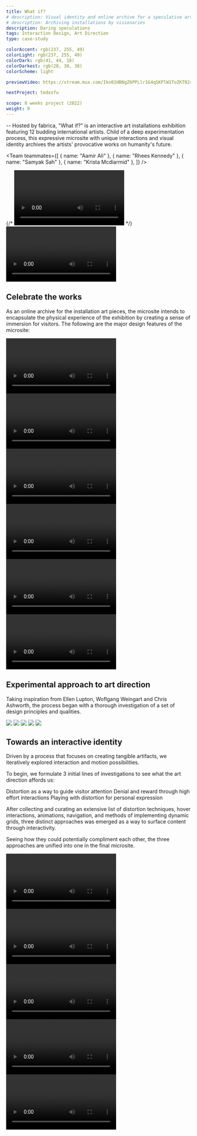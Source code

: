 ```yaml
---
title: What if?
# description: Visual identity and online archive for a speculative art exhibition
# description: Archiving installations by visionaries
description: Daring speculations
tags: Interaction Design, Art Direction
type: case-study

colorAccent: rgb(237, 255, 49)
colorLight: rgb(237, 255, 49)
colorDark: rgb(41, 44, 18)
colorDarkest: rgb(28, 30, 38)
colorScheme: light

previewVideo: https://stream.mux.com/Ikn01HBNgZ6PPLlr1G4qSKPlW1ToZKT02rLaG02zQ3poDo/capped-1080p.mp4

nextProject: tedxsfu

scope: 8 weeks project (2022)
weight: 9
---
```


<FullImage
  src="/project-assets/whatif/intro.jpg"
  priority={true}
  width={1920}
  height={3230}
/>

-- Hosted by fabrica, "What if?" is an interactive art installations exhibition featuring 12 budding international artists. Child of a deep experimentation process, this expressive microsite with unique interactions and visual identity archives the artists' provocative works on humanity's future.

<Team
  teammates={[
    { name: "Aamir Ali" },
    { name: "Rhees Kennedy" },
    { name: "Samyak Sah" },
    { name: "Krista Mcdiarmid" },
  ]}
/>

<LayoutFull>
  {/* <Video
    src="https://www.sfu.ca/~kkl64/videos/whatif/exhibition-interaction.mp4"
    width={1920}
    height={1080}
  ></Video> */}
  <Video
    src="https://stream.mux.com/O7tkraRe01a00tW75bitPzRkp7OU8xAhb2ArZRjkYNpw4/capped-1080p.mp4"
    width={1792}
    height={1071}
    canScrub={false}
  ></Video>
</LayoutFull>

<ColorShifter background="#FFF" />

## Celebrate the works

As an online archive for the installation art pieces, the microsite intends to encapsulate the physical experience of the exhibition by creating a sense of immersion for visitors. The following are the major design features of the microsite:

<LayoutMainContent grid="2/3" extraMargin>
  <Video
    src="https://stream.mux.com/YVXaRFLloBeCYTvAKxq8b6gOpePsj8W007krbsWoXf7Y/capped-1080p.mp4"
    width={1920}
    height={1080}
  >
    <Caption
      label="1"
      title="Priming Unique Interaction Pattern"
      text="The landing and introductory section act as primers to get visitors accustomed to our use of distortion to reveal content."
      overlay={false}
      topPadding
    />
  </Video>
  <Video
    src="https://stream.mux.com/4w6Dxxi7EHTj4pN6Wfl47Aww01lNxg00mmc3TRE3M028nY/capped-1080p.mp4"
    width={1920}
    height={1080}
  >
    <Caption
      label="2"
      title="Denial & Reward to Encourage Content Discovery"
      text="The exhibit selection section reveals just enough information that entices the visitor to investigate more. This is achieved by tight image cropping and the “what if” prompts."
      overlay={false}
      topPadding
    />
  </Video>
</LayoutMainContent>

<LayoutMainContent extraMargin>
  <Video
    src="https://stream.mux.com/cm3sYDJ0200sioBvFXH02n402gpz300pHLT6PoBY48aMU00mk/capped-1080p.mp4"
    width={1920}
    height={1080}
  >
    <Caption
      label="3"
      title="Individual Voices for Each Exhibit"
      text="Each exhibit page was given its own voice via unique color, font pairing and custom interaction which were inspired by its physical experience."
      overlay={false}
      topPadding
    />
  </Video>
</LayoutMainContent>

<LayoutMainContent grid="2/4" extraMargin>
  <Video
    src="https://stream.mux.com/cEBIdYk01L02CizPoUQKFddjtiWr36EKuExiPc01028RY0100/capped-1080p.mp4"
    width={1920}
    height={1080}
  >
    <Caption
      label="4"
      title="Adaptive Navigation"
      text="Visual form of the navigation bar mimics the content layout. As the visitor enters an exhibit, its visual form changes to signify a different viewing mode."
      overlay={false}
      topPadding
    />
  </Video>
  <Video
    src="https://stream.mux.com/vmUDPnQ3hwjPiqL7BY0001600S7z2kECiTAqVyT8Q3M6018/capped-1080p.mp4"
    width={1920}
    height={1080}
  >
    <Caption
      label="4"
      title="Resistive Scroll as Punctuation"
      text="On the exhibit page, resistive scrolling connects one exhibition article to another. Working with the user expectation of scrolling on websites, it subtly draws attention to a page turn at the end of an exhibit article"
      overlay={false}
      topPadding
    />
  </Video>
</LayoutMainContent>

<LayoutMainContent extraMargin>
  <Video
    src="https://stream.mux.com/00J25lPHClqHqufWIcD3M6W13uOg0102FhPHbMVZVl14a8/capped-1080p.mp4"
    width={1920}
    height={1080}
  >
    <Caption
      label="4"
      title="Draw to Reveal Artist"
      text="Below the exhibit selection page is the artist page, which is an open space where visitors can click & drag anywhere to reveal the name and portrait of all the artists involved in the exhibition."
      overlay={false}
      topPadding
    />
  </Video>
</LayoutMainContent>

## Experimental approach to art direction

Taking inspiration from Ellen Lupton, Woflgang Weingart and Chris Ashworth, the process began with a thorough investigation of a set of design principles and qualities.

<LayoutFull extraMargin>
  <Image
    src="/project-assets/whatif/three-directions.jpg"
    width={1792}
    height={949}
  >
    <Caption
      label="10"
      title="Converging from 3 Directions"
      text={`The approach I responsible for was chosen for its cohesive use of the principles and its versatility across different media.`}
      wideSpacing
    />
  </Image>
</LayoutFull>

<LayoutFull>
  <Image
    src="/project-assets/whatif/asset-wrist-band.jpg"
    width={1792}
    height={949}
  >
    <Caption
      label="11"
      title="Wrist band"
      text={`Event wrist band demonstrates the ability of this direction to both remain intact upon, and compliment various shapes`}
      wideSpacing
    />
  </Image>
</LayoutFull>

<LayoutFull>
  <Image
    src="/project-assets/whatif/asset-site-map.jpg"
    width={1792}
    height={949}
  >
    <Caption
      label="11"
      title="Site Map"
      text={`The application of a large scale site map installation illustrates how th direction adapts in large scale, functional application.`}
      wideSpacing
    />
  </Image>
</LayoutFull>

<LayoutFull>
  <Image src="/project-assets/whatif/typescale.jpg" width={1920} height={1080}>
    <Caption
      label="12"
      title="Type System with a Purpose"
      text={`I constructed a typographic system to ensure effortless alignment of cap-height and baseline across multiple type sizes, creating a structured appearance through consistent vertical rhythm.`}
      wideSpacing
    />
  </Image>
</LayoutFull>

<LayoutFull>
  <Image
    src="/project-assets/whatif/type-pairing.jpg"
    width={1920}
    height={1080}
  >
    <Caption
      label="12"
      title={`Pairing the Right Mono`}
      text={`With similar proprtions, Akkruat mono letter-form closely imitate Founder Grotesk in comparison to GT America Mono. `}
      wideSpacing
    />
  </Image>
</LayoutFull>

## Towards an interactive identity

Driven by a process that focuses on creating tangible artifacts, we iteratively explored interaction and motion possibilities.

To begin, we formulate 3 initial lines of investigations to see what the art direction affords us:

<List>
  <ListItem label="I">Distortion as a way to guide visitor attention</ListItem>
  <ListItem label="II">
    Denial and reward through high effort interactions
  </ListItem>
  <ListItem label="III">
    Playing with distortion for personal expression
  </ListItem>
</List>

After collecting and curating an extensive list of distortion techniques, hover interactions, animations, navigation, and methods of implementing dynamic grids, three distinct approaches was emerged as a way to surface content through interactivity.

Seeing how they could potentially compliment each other, the three approaches are unified into one in the final microsite.

<LayoutMainContent extraMargin>
  <Video
    src="https://stream.mux.com/OqJWYHxjNZ00lLEUFtNia9UJ3cIDj00EguMKGiOhmkVYg/capped-1080p.mp4"
    width={1920}
    height={1080}
    canScrub={false}
  >
    <Caption
      label="5"
      title="Three Approaches"
      text="Three interactions approaches emerged from precedent research and hands-on exploration."
    />
  </Video>
</LayoutMainContent>

<LayoutMainContent grid="3/2">
  <Video
    src="https://stream.mux.com/GHXOM02JXPuiqLbV001EX01wQ43eF69AfWyLzb00FCj4eA00/capped-1080p.mp4"
    width={1920}
    height={1080}
    canScrub={false}
  >
    <Caption label="6" text="My sketch on cursor interaction" />
  </Video>
  <Video
    src="https://stream.mux.com/7kp7q9EAM72V1Gog9xIavVMD2oTKFiMxlwGwlIRHe88/capped-1080p.mp4"
    width={1920}
    height={1080}
    fillHeight
    canScrub={false}
  >
    <Caption label="7" text="Hoverstate sketch" />
  </Video>
</LayoutMainContent>

<LayoutMainContent>
  <Video
    src="https://stream.mux.com/WYcmjZif2rHJDYX2M2DRCoW6udd01pKAu2wNjVbi8gPo/capped-1080p.mp4"
    width={1920}
    height={1080}
    canScrub={false}
  >
    <Caption label="8" text="My AfterEffects sketch on cursor interaction" />
  </Video>
</LayoutMainContent>

<LayoutMainContent>
  <Video
    src="https://www.sfu.ca/~kkl64/videos/whatif/exploration/processing-prototype.mp4"
    width={1920}
    height={1080}
    canScrub={false}
  >
    <Caption
      label="9"
      title="Prototyping with Code"
      text={`To test out the idea of "drawing to reveal content", I created an isolated study of the interaction on the process to give ourselves a sense of how it feels. This tangible artefact gave our team confidence to further pursue the idea.`}
      overlay={false}
      topPadding
    />
  </Video>
</LayoutMainContent>
